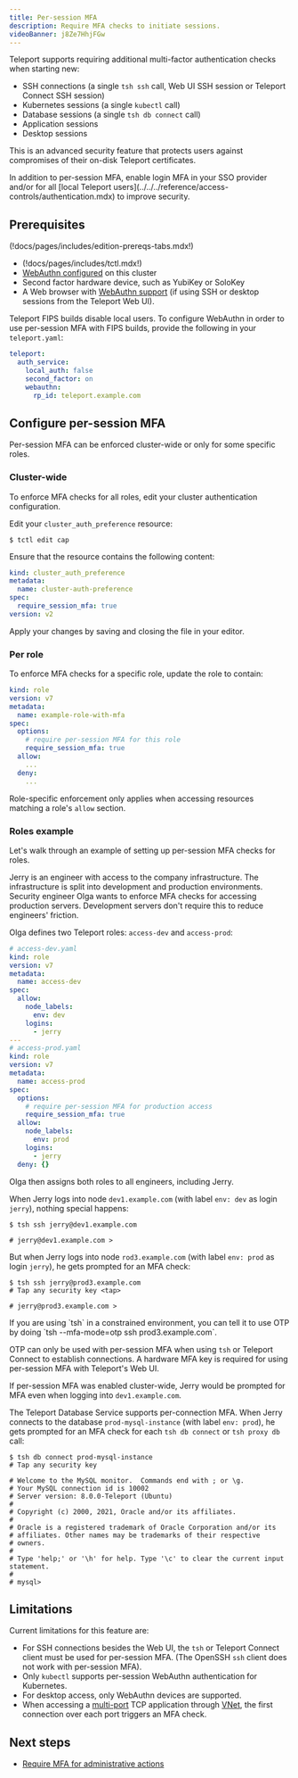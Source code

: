 ```yaml
---
title: Per-session MFA
description: Require MFA checks to initiate sessions.
videoBanner: j8Ze7HhjFGw
---
```


Teleport supports requiring additional multi-factor authentication checks
when starting new:

- SSH connections (a single `tsh ssh` call, Web UI SSH session or Teleport Connect SSH session)
- Kubernetes sessions (a single `kubectl` call)
- Database sessions (a single `tsh db connect` call)
- Application sessions
- Desktop sessions

This is an advanced security feature that protects users against compromises of
their on-disk Teleport certificates.

<Notice type="note">
  In addition to per-session MFA, enable login MFA in your SSO provider and/or
  for all [local Teleport
  users](../../../reference/access-controls/authentication.mdx)
  to improve security.
</Notice>

## Prerequisites

(!docs/pages/includes/edition-prereqs-tabs.mdx!)

- (!docs/pages/includes/tctl.mdx!)
- [WebAuthn configured](webauthn.mdx) on this cluster
- Second factor hardware device, such as YubiKey or SoloKey
- A Web browser with [WebAuthn support](
  https://developers.yubico.com/WebAuthn/WebAuthn_Browser_Support/) (if using
  SSH or desktop sessions from the Teleport Web UI).

<Admonition type="note" title="Per-session MFA with FIPS" scope="enterprise" scopeOnly>

Teleport FIPS builds disable local users. To configure WebAuthn in order to use
per-session MFA with FIPS builds, provide the following in your `teleport.yaml`:

```yaml
teleport:
  auth_service:
    local_auth: false
    second_factor: on
    webauthn:
      rp_id: teleport.example.com
```

</Admonition>

## Configure per-session MFA

Per-session MFA can be enforced cluster-wide or only for some specific roles.

### Cluster-wide

To enforce MFA checks for all roles, edit your cluster authentication
configuration.

Edit your `cluster_auth_preference` resource:

```code
$ tctl edit cap
```

Ensure that the resource contains the following content:

```yaml
kind: cluster_auth_preference
metadata:
  name: cluster-auth-preference
spec:
  require_session_mfa: true
version: v2
```

Apply your changes by saving and closing the file in your editor.

### Per role

To enforce MFA checks for a specific role, update the role to contain:

```yaml
kind: role
version: v7
metadata:
  name: example-role-with-mfa
spec:
  options:
    # require per-session MFA for this role
    require_session_mfa: true
  allow:
    ...
  deny:
    ...
```

Role-specific enforcement only applies when accessing resources matching a
role's `allow` section.

### Roles example

Let's walk through an example of setting up per-session MFA checks for roles.

Jerry is an engineer with access to the company infrastructure. The
infrastructure is split into development and production environments. Security
engineer Olga wants to enforce MFA checks for accessing production servers.
Development servers don't require this to reduce engineers' friction.

Olga defines two Teleport roles: `access-dev` and `access-prod`:

```yaml
# access-dev.yaml
kind: role
version: v7
metadata:
  name: access-dev
spec:
  allow:
    node_labels:
      env: dev
    logins:
      - jerry
---
# access-prod.yaml
kind: role
version: v7
metadata:
  name: access-prod
spec:
  options:
    # require per-session MFA for production access
    require_session_mfa: true
  allow:
    node_labels:
      env: prod
    logins:
      - jerry
  deny: {}
```

Olga then assigns both roles to all engineers, including Jerry.

When Jerry logs into node `dev1.example.com` (with label `env: dev` as login `jerry`), nothing
special happens:

```code
$ tsh ssh jerry@dev1.example.com

# jerry@dev1.example.com >
```

But when Jerry logs into node `rod3.example.com` (with label `env: prod` as login `jerry`), he
gets prompted for an MFA check:

```code
$ tsh ssh jerry@prod3.example.com
# Tap any security key <tap>

# jerry@prod3.example.com >
```

<Admonition title="OTP" type="tip">
If you are using `tsh` in a constrained environment, you can tell it to use
OTP by doing `tsh --mfa-mode=otp ssh prod3.example.com`.

OTP can only be used with per-session MFA when using `tsh` or Teleport Connect to
establish connections. A hardware MFA key is required for using per-session
MFA with Teleport's Web UI.
</Admonition>

If per-session MFA was enabled cluster-wide, Jerry would be prompted for MFA
even when logging into `dev1.example.com`.

<Admonition title="Per-session MFA for Database Access" type="tip">

The Teleport Database Service supports per-connection MFA. When Jerry connects
to the database `prod-mysql-instance` (with label `env: prod`), he gets prompted
for an MFA check for each `tsh db connect` or `tsh proxy db` call:

```code
$ tsh db connect prod-mysql-instance
# Tap any security key

# Welcome to the MySQL monitor.  Commands end with ; or \g.
# Your MySQL connection id is 10002
# Server version: 8.0.0-Teleport (Ubuntu)
#
# Copyright (c) 2000, 2021, Oracle and/or its affiliates.
#
# Oracle is a registered trademark of Oracle Corporation and/or its
# affiliates. Other names may be trademarks of their respective
# owners.
#
# Type 'help;' or '\h' for help. Type '\c' to clear the current input statement.
#
# mysql>
```

</Admonition>

## Limitations

Current limitations for this feature are:

- For SSH connections besides the Web UI, the `tsh` or Teleport Connect client must be used for per-session MFA.
  (The OpenSSH `ssh` client does not work with per-session MFA).
- Only `kubectl` supports per-session WebAuthn authentication for Kubernetes.
- For desktop access, only WebAuthn devices are supported.
- When accessing a
  [multi-port](../../../enroll-resources/application-access/guides/tcp.mdx#configuring-access-to-multiple-ports)
  TCP application through [VNet](../../../connect-your-client/vnet.mdx), the first connection over
  each port triggers an MFA check.

## Next steps

- [Require MFA for administrative actions](./mfa-for-admin-actions.mdx)
